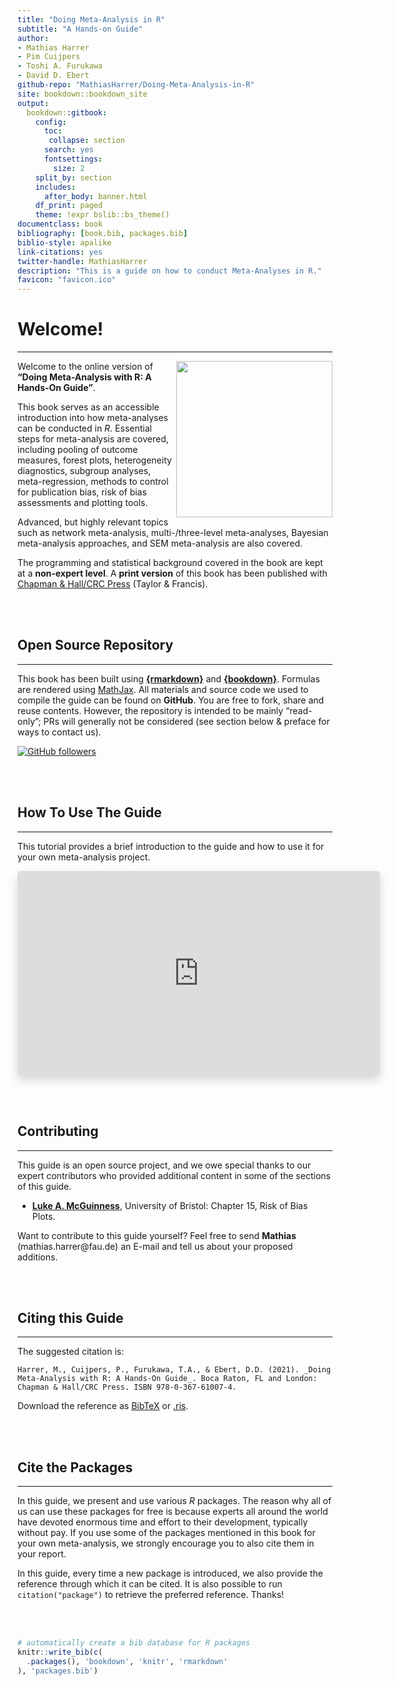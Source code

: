 ```yaml
--- 
title: "Doing Meta-Analysis in R"
subtitle: "A Hands-on Guide"
author: 
- Mathias Harrer 
- Pim Cuijpers
- Toshi A. Furukawa
- David D. Ebert
github-repo: "MathiasHarrer/Doing-Meta-Analysis-in-R"
site: bookdown::bookdown_site
output: 
  bookdown::gitbook:
    config: 
      toc:
       collapse: section
      search: yes
      fontsettings:
        size: 2
    split_by: section
    includes:
      after_body: banner.html
    df_print: paged
    theme: !expr bslib::bs_theme()
documentclass: book
bibliography: [book.bib, packages.bib]
biblio-style: apalike
link-citations: yes
twitter-handle: MathiasHarrer
description: "This is a guide on how to conduct Meta-Analyses in R."
favicon: "favicon.ico"
---
```




# Welcome! {-}

---

<a href="https://www.routledge.com/Doing-Meta-Analysis-with-R-A-Hands-On-Guide/Harrer-Cuijpers-Furukawa-Ebert/p/book/9780367610074" target="_blank"><img src="images/cover.png" width="250" align="right" alt="" class="cover" /></a> Welcome to the online version of **"Doing Meta-Analysis with R: A Hands-On Guide"**. 

This book serves as an accessible introduction into how meta-analyses can be conducted in _R_. Essential steps for meta-analysis are covered, including pooling of outcome measures, forest plots, heterogeneity diagnostics, subgroup analyses, meta-regression, methods to control for publication bias, risk of bias assessments and plotting tools. 

Advanced, but highly relevant topics such as network meta-analysis, multi-/three-level meta-analyses, Bayesian meta-analysis approaches, and SEM meta-analysis are also covered. 

The programming and statistical background covered in the book are kept at a **non-expert level**. A **print version** of this book has been published with [Chapman & Hall/CRC Press](https://www.routledge.com/Doing-Meta-Analysis-with-R-A-Hands-On-Guide/Harrer-Cuijpers-Furukawa-Ebert/p/book/9780367610074) (Taylor & Francis).


<br></br>



## Open Source Repository {-}

---

This book has been built using [**{rmarkdown}**](https://rmarkdown.rstudio.com/docs/) and [**{bookdown}**](https://bookdown.org/). Formulas are rendered using [MathJax](http://docs.mathjax.org/en/latest/index.html). All materials and source code we used to compile the guide can be found on **GitHub**. You are free to fork, share and reuse contents. However, the repository is intended to be mainly "read-only"; PRs will generally not be considered (see section below & preface for ways to contact us).   

[![GitHub followers](https://img.shields.io/badge/View Repository-100000?style=for-the-badge&logo=github&logoColor=white)](https://github.com/MathiasHarrer/Doing-Meta-Analysis-in-R)



<br></br>

## How To Use The Guide {-}

---

This tutorial provides a brief introduction to the guide and how to use it for your own meta-analysis project.

<center>
<iframe width="580" height="327" style="border-radius: 5px 5px 5px 5px; box-shadow: 0 0.5rem 1rem rgba(0,0,0,.15);" src="https://www.youtube.com/embed/i1b5c-dVfkU" title="YouTube video player" frameborder="0" allow="accelerometer; autoplay; clipboard-write; encrypted-media; gyroscope; picture-in-picture; web-share" allowfullscreen>
</iframe>
</center>

<br></br>

## Contributing {-}

---

This guide is an open source project, and we owe special thanks to our expert contributors who provided additional content in some of the sections of this guide.

* [**Luke A. McGuinness**](https://twitter.com/mcguinlu), University of Bristol: Chapter 15, Risk of Bias Plots.

Want to contribute to this guide yourself? Feel free to send **Mathias** (mathias.harrer@fau.de) an E-mail and tell us about your proposed additions.

<br></br>

## Citing this Guide {-}

---

The suggested citation is:

```block
Harrer, M., Cuijpers, P., Furukawa, T.A., & Ebert, D.D. (2021). _Doing Meta-Analysis with R: A Hands-On Guide_. Boca Raton, FL and London: Chapman & Hall/CRC Press. ISBN 978-0-367-61007-4.
```

Download the reference as [BibTeX](https://www.protectlab.org/meta-analysis-in-r/data/citation.bib) or [.ris](https://www.protectlab.org/meta-analysis-in-r/data/citation.ris).


<br></br>


## Cite the Packages {-}

---

In this guide, we present and use various _R_ packages. The reason why all of us can use these packages for free is because experts all around the world have devoted enormous time and effort to their development, typically without pay. If you use some of the packages mentioned in this book for your own meta-analysis, we strongly encourage you to also cite them in your report. 

In this guide, every time a new package is introduced, we also provide the reference through which it can be cited. It is also possible to run `citation("package")` to retrieve the preferred reference. Thanks!


<br></br>

```r
# automatically create a bib database for R packages
knitr::write_bib(c(
  .packages(), 'bookdown', 'knitr', 'rmarkdown'
), 'packages.bib')
```
